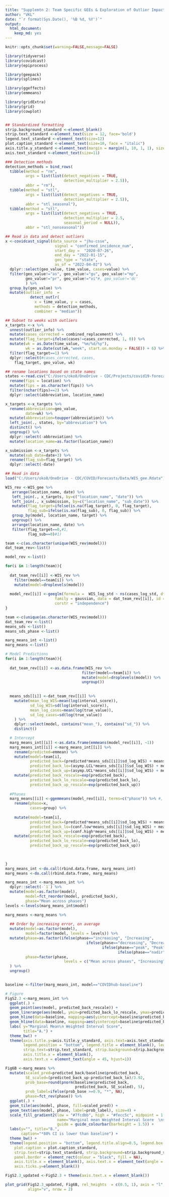```yaml
---
title: "Supplemtn 2: Team Specific GEEs & Exploration of Outlier Impact"
author: "VKL"
date: "`r format(Sys.Date(), '%B %d, %Y')`"
output:
  html_document:
    keep_md: yes
---
```


```r
knitr::opts_chunk$set(warning=FALSE,message=FALSE) 

library(tidyverse)
library(covidcast)
library(epiprocess)

library(geepack)
library(splines)

library(ggeffects)
library(emmeans)

library(gridExtra)
library(grid)
library(cowplot)


## Standardized formatting
strip.background_standard <-element_blank()
strip.text_standard <-element_text(size = 12, face='bold')
legend.text_standard <-element_text(size=12)
plot.caption_standard <-element_text(size=10, face = "italic")
axis.title.y_standard <-element_text(margin = margin(1, 10, 1, 1), size=12)
axis.text_standard <-element_text(size=11)

### Detection methods
detection_methods = bind_rows(
  tibble(method = "rm",
         args = list(list(detect_negatives = TRUE,
                          detection_multiplier = 2.5)),
         abbr = "rm"),
  tibble(method = "stl",
         args = list(list(detect_negatives = TRUE,
                          detection_multiplier = 2.5)),
         abbr = "stl_seasonal"),
  tibble(method = "stl",
         args = list(list(detect_negatives = TRUE,
                          detection_multiplier = 2.5,
                          seasonal_period = NULL)),
         abbr = "stl_nonseasonal"))

## Read in data and detect outliers
x <-covidcast_signal(data_source = "jhu-csse",
                      signal = "confirmed_incidence_num",
                      start_day =  "2020-07-26",
                      end_day = "2022-01-15",
                      geo_type = "state",
                      as_of = "2022-04-02") %>%
  dplyr::select(geo_value, time_value, cases=value) %>%   
  filter(geo_value!="as", geo_value!="gu", geo_value!="mp",
         geo_value!="pr", geo_value!="vi"#, geo_value!='dc'
         ) %>% 
  group_by(geo_value) %>%  
  mutate(outlier_info  = 
           detect_outlr(
             x = time_value, y = cases,
             methods = detection_methods,
             combiner = "median")) 

## Subset to weeks with outliers
x_targets <-x %>% 
  unnest(outlier_info) %>%
  mutate(cases_corrected = combined_replacement) %>%
  mutate(flag_target=ifelse(cases!=cases_corrected, 1, 0)) %>%
  mutate(wk = as.Date(time_value, "%m/%d/%y"), 
         wk = as.Date(cut(wk,"week", start.on.monday = FALSE)) + 6) %>% 
  filter(flag_target==1) %>%
  dplyr::select(#cases_corrected, cases, 
    flag_target, geo_value, wk)

## rename locations based on state names
states <-read.csv("C:/Users/oko8/OneDrive - CDC/Projects/covid19-forecast-hub/data-locations/locations.csv") %>%
  rename(fips = location) %>%
  mutate(fips = as.character(fips)) %>%
  filter(nchar(fips)==2) %>%
  dplyr::select(abbreviation, location_name)

x_targets <-x_targets %>%
  rename(abbreviation=geo_value,
         date=wk) %>%
  mutate(abbreviation=toupper(abbreviation)) %>%
  left_join(., states, by="abbreviation") %>%
  distinct() %>%
  ungroup() %>%
  dplyr::select(-abbreviation) %>%
  mutate(location_name=as.factor(location_name))

x_submission <-x_targets %>%
  mutate(sub_date=date+3) %>%
  rename(flag_sub=flag_target) %>%
  dplyr::select(-date)

## Read in data
load("C:/Users/oko8/OneDrive - CDC/COVID/Forecasts/Data/WIS_gee.Rdata")

WIS_rev <-WIS_gee %>%
   arrange(location_name, date) %>%
   left_join(., x_targets, by=c("location_name", "date")) %>%
   left_join(., x_submission, by=c("location_name", "sub_date")) %>%
   mutate(flag_target=ifelse(is.na(flag_target), 0, flag_target),
          flag_sub=ifelse(is.na(flag_sub), 0, flag_sub)) %>%
   group_by(model, location_name, target) %>%
   ungroup() %>%
   arrange(location_name, date) %>%
   filter(flag_target==0,#1,
          flag_sub==0)#1)

```


```r

team <-c(as.character(unique(WIS_rev$model)))
dat_team_rev<-list()

model_rev <-list()

for(i in 1:length(team)){
  
  dat_team_rev[[i]] <-WIS_rev %>%
    filter(model==team[i]) %>%
    mutate(model=droplevels(model))
  
  model_rev[[i]] <-geeglm(formula =  WIS_log_std ~ ns(cases_log_std, df=2) + phase + target,
                      family = gaussian, data = dat_team_rev[[i]], id = location_name, wave=date,
                      corstr = "independence")  
}


```


```r

team <-c(unique(as.character(WIS_rev$model))) 
dat_team_rev <-list()
means_sds <-list()
means_sds_phase <-list()

marg_means_int <-list()
marg_means <-list()

# Model Predictions 
for(i in 1:length(team)){
  
  dat_team_rev[[i]] <-as.data.frame(WIS_rev %>%
                                  filter(model==team[i]) %>%
                                  mutate(model=droplevels(model)) %>%
                                  ungroup())
  
  
  means_sds[[i]] <-dat_team_rev[[i]] %>%
    mutate(mean_log_WIS=mean(log(interval_score)),
           sd_log_WIS=sd(log(interval_score)),
           mean_log_cases=mean(log(true_value)),
           sd_log_cases=sd(log(true_value))
    ) %>%
    dplyr::select(model, contains("mean_"), contains("sd_")) %>%
    distinct()

  # Intercept
  marg_means_int[[i]] <-as.data.frame(emmeans(model_rev[[i]], ~1))
  marg_means_int[[i]] <-marg_means_int[[i]] %>%
    rename(predicted=emmean) %>%
    mutate(model=team[i],
           predicted_back=(predicted*means_sds[[i]]$sd_log_WIS) + means_sds[[i]]$mean_log_WIS,
           predicted_back_lo=(asymp.LCL*means_sds[[i]]$sd_log_WIS) + means_sds[[i]]$mean_log_WIS,
           predicted_back_up=(asymp.UCL*means_sds[[i]]$sd_log_WIS) + means_sds[[i]]$mean_log_WIS) %>%
    mutate(predicted_back_rescale=exp(predicted_back),
           predicted_back_lo_rescale=exp(predicted_back_lo),
           predicted_back_up_rescale=exp(predicted_back_up))
  
  #Phases
  marg_means[[i]] <-ggemmeans(model_rev[[i]], terms=c("phase")) %>% #, "cases_log_std[-2:2]")) %>%
    rename(phase=x,
           cases=group) %>%
  
    mutate(model=team[i],
           predicted_back=(predicted*means_sds[[i]]$sd_log_WIS) + means_sds[[i]]$mean_log_WIS,
           predicted_back_lo=(conf.low*means_sds[[i]]$sd_log_WIS) + means_sds[[i]]$mean_log_WIS,
           predicted_back_up=(conf.high*means_sds[[i]]$sd_log_WIS) + means_sds[[i]]$mean_log_WIS) %>%
    mutate(predicted_back_rescale=exp(predicted_back),
           predicted_back_lo_rescale=exp(predicted_back_lo),
           predicted_back_up_rescale=exp(predicted_back_up)) 
  
  

}
marg_means_int <-do.call(rbind.data.frame, marg_means_int)
marg_means <-do.call(rbind.data.frame, marg_means)

marg_means_int <-marg_means_int %>% 
  dplyr::select(-`1`) %>%
  mutate(model=as.factor(model),
         model=fct_reorder(model, predicted_back),
         phase="Mean across phases") 
levels <-levels(marg_means_int$model)

marg_means <-marg_means %>%
  
  ## Order by increasing error, on average
  mutate(model=as.factor(model),
         model=factor(model, levels = levels)) %>%
  mutate(phase=as.factor(ifelse(phase=="increasing", "Increasing",
                                    ifelse(phase=="decreasing", "Decreasing",
                                           ifelse(phase=="peak", "Peak",
                                                  ifelse(phase=="nadir", "Nadir", "Mean across phases"))))),
         phase=factor(phase, 
                          levels = c("Mean across phases", "Increasing", "Peak", "Decreasing",  "Nadir"))
  ) %>%
  ungroup()
  

baseline <-filter(marg_means_int, model=="COVIDhub-baseline")

# Figure
FigS2.3 <-marg_means_int %>%
  ggplot(.) +
  geom_point(aes(model, predicted_back_rescale)) +
  geom_linerange(aes(model, ymin=predicted_back_lo_rescale, ymax=predicted_back_up_rescale)) +
  geom_hline(data=baseline, mapping=aes(yintercept=baseline$predicted_back_lo_rescale), color="red", linetype="dashed") + 
  geom_hline(data=baseline, mapping=aes(yintercept=baseline$predicted_back_up_rescale), color="red", linetype="dashed") +
  labs( y="Marginal Mean\n Weighted Interval Score", 
        title="A.") +
  theme_bw() +
  theme(axis.title.y=axis.title.y_standard, axis.text=axis.text_standard,
        legend.position = "bottom", legend.title = element_blank(), legend.text=legend.text_standard,
        strip.text=strip.text_standard, strip.background=strip.background_standard,
        axis.title.x = element_blank(),
        axis.text.x = element_text(angle = 45, hjust=1))

Fig6B <-marg_means %>%
  mutate(scaled_pred=predicted_back/baseline$predicted_back,
         SE_scaled=(predicted_back_up-predicted_back_lo)/3.92,
         prob_base=round(pnorm(baseline$predicted_back,
                               predicted_back, SE_scaled), 5),
         prob_label=ifelse(prob_base >=0.9, "*", NA),
         phase=fct_rev(phase)) %>%
  ggplot(.) +
  geom_tile(aes(model, phase, fill=scaled_pred)) +
  geom_text(aes(model, phase, label=prob_label), size=4) +
  scale_fill_gradient2(low = "#7fcdbb", high = "#fecc5c", midpoint = 1.0,
                       name="Marginal mean Weighted Interval Score  \nscaled to the marginal mean  \nof COVIDhub-baseline model  \nacross all phases",
                       guide = guide_colourbar(barheight = 1.5)) +
  labs(y="", title="B.",
       caption="*80% CI is lower than baseline") + 
  theme_bw() +
  theme(legend.position = "bottom", legend.title.align=0.5, legend.box.just = "center", 
    plot.caption = plot.caption_standard,
    strip.text=strip.text_standard, strip.background=strip.background_standard,
    panel.border = element_rect(colour = "black", fill = NA),
    axis.title.x = element_blank(), axis.text.x = element_text(angle = 45, hjust=1), axis.text=axis.text_standard,
    axis.ticks.y=element_blank())

```

```r

FigS2.3_updated <-FigS2.3 + theme(axis.text.x = element_blank())

plot_grid(FigS2.3_updated, Fig6B, rel_heights  = c(0.5, 1), axis = "l",
          align="v", nrow = 2)

```

